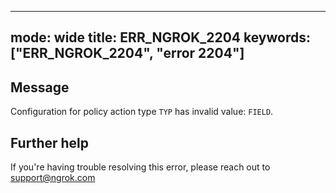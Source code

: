 
---
mode: wide
title: ERR_NGROK_2204
keywords: ["ERR_NGROK_2204", "error 2204"]
---

## Message
Configuration for policy action type `TYP` has invalid value: `FIELD`.




## Further help
If you're having trouble resolving this error, please reach out to [support@ngrok.com](mailto:support@ngrok.com?subject=Help%20with%20ERR_NGROK_2204)

